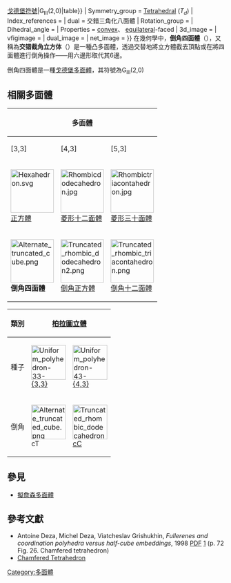 {{Polyhedronbox
| name = 倒角四面體
| polyhedron = 倒角四面體
| imagename = Alternate truncated cube.png
| rotating = 
| rinfo = (點選檢視旋轉模型)
| Type = [[戈德堡多面體|戈德堡多面體]]
| Coxeter_diagram = 
| Face = 10
| Edge = 24
| Vertice = 16
| FaceT = 4 [[正三角形|正三角形]]<br>6 [[六邊形|六邊形]]
| EdgeT = 24 （2組）
| VerticeT = 16 （2組）
| Genu = 
| Face_type = 
| Vertice_type = 
| Vertice_configuration = (12) 3.6.6<BR>(4) 6.6.6
| Schläfli = 
| Wythoff = 
| Face_configuration = 
| Conway = cT<br/><nowiki></nowiki>{{NewLine|bgcolor{{=}}#e7dcc3{{!}}[[戈德堡多面体|戈德堡符號]]|G<sub>III</sub>(2,0)|table}}
| Symmetry_group = [[Tetrahedral_symmetry|Tetrahedral]] (''T''<sub>''d''</sub>)
| Index_references = 
| dual = 交錯三角化八面體
| Rotation_group = 
| Dihedral_angle = 
| Properties = [[convex_set|convex]]、 [[equilateral|equilateral]]-faced
| 3d_image = 
| vfigimage = 
| dual_image = 
| net_image = 
}}
在幾何學中，'''倒角四面體'''（{{lang-en|Chamfered Tetrahedron}}），又稱為'''交错截角立方体'''（{{lang-en|Alternate Truncated Cube}}）是一種凸多面體，透過交替地將立方體截去頂點或在將四面體進行倒角操作——用六邊形取代其6邊。

倒角四面體是一種[[戈德堡多面體|戈德堡多面體]]，其符號為G<sub>III</sub>(2,0)

== 相關多面體 ==
{| class="wikitable" width=500
!colspan=3|多面體
!平面鑲嵌
!colspan=2|雙曲鑲嵌
|-
![3,3]
![4,3]
![5,3]
![6,3]
![7,3]
![8,3]
|- align=center valign=top
|[[File:Hexahedron.svg|100px]]<BR>[[正方體|正方體]]
|[[File:Rhombicdodecahedron.jpg|100px]]<BR>[[菱形十二面體|菱形十二面體]]
|[[File:Rhombictriacontahedron.jpg|100px]]<BR>[[菱形三十面體|菱形三十面體]]
|[[File:Rhombic_star_tiling.png|100px]]<BR>[[菱形鑲嵌|菱形鑲嵌]]
|[[File:Order73_qreg_rhombic_til.png|100px]]
|[[File:Uniform_dual_tiling_433-t01-yellow.png|100px]]
|- align=center valign=top
|[[File:Alternate_truncated_cube.png|100px]]<BR>'''倒角四面體'''
|[[File:Truncated_rhombic_dodecahedron2.png|100px]]<BR>[[倒角正方體|倒角正方體]]
|[[File:Truncated_rhombic_triacontahedron.png|100px]]<BR>[[倒角十二面體|倒角十二面體]]
|[[File:Truncated_rhombille_tiling.png|100px]]<BR>[[正六邊形鑲嵌|正六邊形鑲嵌]]
|
|}

{| class=wikitable
!類別
!colspan=5|[[柏拉圖立體|柏拉圖立體]]
!colspan=2|[[卡塔蘭立體|卡塔蘭立體]]
|- align=center
!種子
|[[File:Uniform_polyhedron-33-t0.png|80px]]<BR>[[正四面體|{3,3}]]
|[[File:Uniform_polyhedron-43-t0.png|80px]]<BR>[[正方體|{4,3}]]
|[[File:Uniform_polyhedron-43-t2.png|80px]]<BR>[[正八面體|{3,4}]]
|[[File:Uniform_polyhedron-53-t0.png|80px]]<BR>[[正十二面體|{5,3}]]
|[[File:Uniform_polyhedron-53-t2.png|80px]]<BR>[[正二十面體|{3,5}]]
|[[File:dual_cuboctahedron.png|80px]]<BR>[[rhombic_dodecahedron|aC]]
|[[File:dual_icosidodecahedron.png|80px]]<BR>[[rhombic_triacontahedron|aD]]
|- align=center
!倒角
|[[File:Alternate_truncated_cube.png|80px]]<BR>cT
|[[File:Truncated_rhombic_dodecahedron2.png|80px]]<BR>[[倒角立方體|cC]]<!--(dk4aC)-->
|[[File:Chamfered_octahedron.png|80px]]<BR>{{en-link|倒角八面體|Chamfered octahedron|cO}}<!--(dk3aC)-->
|[[File:Truncated_rhombic_triacontahedron.png|80px]]<BR>[[倒角十二面體|cD]]<!--(dk5aD)-->
|[[File:Chamfered_icosahedron.png|80px]]<BR>[[倒角二十面體|cI]]<!--(dk3aD)-->
|[[File:Chamfered_rhombic_dodecahedron.png|80px]]<BR>caC<!--(dk4adaC)-->
|[[File:Chamfered_rhombic_triacontahedron.png|80px]]<BR>caD<!--(dk4adaD)-->
|}

== 參見 ==
* [[擬詹森多面體|擬詹森多面體]]

== 參考文獻 ==
{{reflist}}
* Antoine Deza, Michel Deza, Viatcheslav Grishukhin, ''Fullerenes and coordination polyhedra versus half-cube embeddings'', 1998 [[PDF|PDF]] [http://www.cas.mcmaster.ca/~deza/dm1998.pdf]{{Wayback|url=http://www.cas.mcmaster.ca/~deza/dm1998.pdf |date=20150923200648 }} (p. 72 Fig. 26. Chamfered tetrahedron)
* [http://dmccooey.com/polyhedra/ChamferedTetrahedron1.html Chamfered Tetrahedron] {{Wayback|url=http://dmccooey.com/polyhedra/ChamferedTetrahedron1.html |date=20200316234218 }}

[[Category:多面體|Category:多面體]]